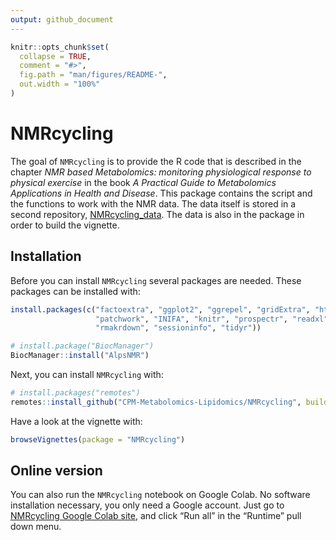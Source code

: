 ```yaml
---
output: github_document
---
```


<!-- README.md is generated from README.Rmd. Please edit that file -->

```r
knitr::opts_chunk$set(
  collapse = TRUE,
  comment = "#>",
  fig.path = "man/figures/README-",
  out.width = "100%"
)
```

# NMRcycling

<!-- badges: start -->
<!-- badges: end -->

The goal of `NMRcycling` is to provide the R code that is described in the chapter *NMR based
Metabolomics: monitoring physiological response to physical exercise* in
the book *A Practical Guide to Metabolomics Applications in Health and Disease*.
This package contains the script and the functions to work with the NMR data. The data itself
is stored in a second repository, [NMRcycling_data](https://github.com/CPM-Metabolomics-Lipidomics/NMRcycling_data).
The data is also in the package in order to build the vignette.

## Installation

Before you can install `NMRcycling` several packages are needed. These packages can 
be installed with:

``` r
install.packages(c("factoextra", "ggplot2", "ggrepel", "gridExtra", "httpuv",
                   "patchwork", "INIFA", "knitr", "prospectr", "readxl",
                   "rmakrdown", "sessioninfo", "tidyr"))

# install.package("BiocManager")
BiocManager::install("AlpsNMR")
```

Next, you can install `NMRcycling` with:

``` r
# install.packages("remotes")
remotes::install_github("CPM-Metabolomics-Lipidomics/NMRcycling", build_vignettes = TRUE)
```

Have a look at the vignette with:

``` r
browseVignettes(package = "NMRcycling")
```

## Online version

You can also run the `NMRcycling` notebook on Google Colab. No software
installation necessary, you only need a Google account. Just go to 
[NMRcycling Google Colab site](https://colab.research.google.com/drive/1a71rNVgBCjXN-OeUnPt15IvdPgydXYXz?usp=sharing),
and click "Run all" in the "Runtime" pull down menu.

